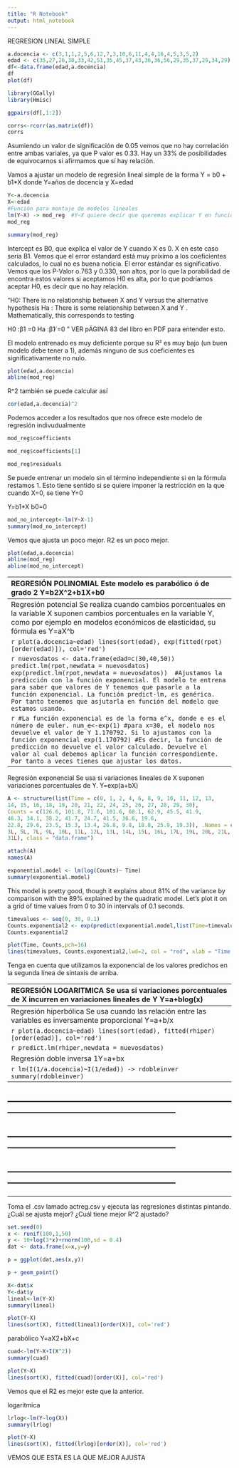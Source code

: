 ```yaml
---
title: "R Notebook"
output: html_notebook
---
```


REGRESION LINEAL SIMPLE

```r
a.docencia <- c(3,1,1,2,5,6,12,7,3,10,6,11,4,4,16,4,5,3,5,2)
edad <- c(35,27,26,30,33,42,51,35,45,37,43,36,36,56,29,35,37,29,34,29)
df<-data.frame(edad,a.docencia)
df
plot(df)
```

```r
library(GGally)
library(Hmisc)
```

```r
ggpairs(df[,1:2])
```

```r
corrs<-rcorr(as.matrix(df))
corrs
```
Asumiendo un valor de significación de 0.05 vemos que no hay correlación entre ambas variales, ya que P valor es 0.33. Hay un 33% de posibilidades de equivocarnos si afirmamos que sí hay relación. 

Vamos a ajustar un modelo de regresión lineal simple de la forma Y = b0 + b1*X
donde Y=años de docencia y X=edad

```r
Y<-a.docencia
X<-edad
#Función para montaje de modelos lineales
lm(Y~X) -> mod_reg  #Y~X quiere decir que queremos explicar Y en función de X
mod_reg
```

```r
summary(mod_reg)
```

Intercept es B0, que explica el valor de Y cuando X es 0. 
X en este caso sería B1.
Vemos que el error estandard está muy príximo a los coeficientes calculados, lo cual no es buena noticia. El error estándar es significativo. 
Vemos que los P-Valor o.763 y 0.330, son altos, por lo que la porabilidad de encontra estos valores si aceptamos H0 es alta, por lo que podríamos aceptar H0, es decir que no hay relación.

"H0: There is no relationship between X and Y versus the alternative hypothesis
Ha : There is some relationship between X and Y . 
Mathematically, this corresponds to testing

H0 :β1 =0 
Ha :β1 ̸=0
"  VER pÄGINA 83 del libro en PDF para entender esto.

El modelo entrenado es muy deficiente porque su R² es muy bajo (un buen modelo debe tener a 1), además ninguno de sus coeficientes es significativamente no nulo.

```r
plot(edad,a.docencia)
abline(mod_reg)
```

R^2 también se puede calcular así
```r
cor(edad,a.docencia)^2
```

Podemos acceder a los resultados que nos ofrece este modelo de regresión indivudualmente
```r
mod_reg$coefficients
```

```r
mod_reg$coefficients[1]
```

```r
mod_reg$residuals
```


Se puede entrenar un modelo sin el término independiente si en la fórmula restamos 1. Esto tiene sentido si se quiere imponer la restricción en la que cuando X=0, se tiene Y=0

Y=b1*X     b0=0
```r

mod_no_intercept<-lm(Y~X-1)
summary(mod_no_intercept)
```
Vemos que ajusta un poco mejor. R2 es un poco mejor. 

```r
plot(edad,a.docencia)
abline(mod_reg)
abline(mod_no_intercept)
```

-----------------------------------------------------------------------------------------------------------------------------------------------------------------
REGRESIÓN POLINOMIAL
Este modelo es parabólico ó de grado 2
Y=b2X^2+b1X+b0
```r
r2<-lm(a.docencia~edad+I(edad^2))
summary(r2)
```

```r
plot(a.docencia~edad)
lines(sort(edad), fitted(r2)[order(edad)], col='red') 
```

Como predecimos nuevos datos
```r
nuevosdatos <- data.frame(edad=c(30,40,50))
predict.lm(r2,newdata = nuevosdatos)
```


Se pueden montar también modelos polinómicos de grado 3
Y=b3X3+b2X^2+b1X+b0
```r
r3<-lm(a.docencia~edad+I(edad^2)+I(edad^3))
summary(r3)
```
```r
plot(a.docencia~edad)
lines(sort(edad), fitted(r3)[order(edad)], col='red') 
```

```r
predict.lm(r3,newdata = nuevosdatos)
```


Conforme aumentamos el grado del polinomio la curva tiene más parámetros y la capacidad de ajustarse a la nube de puntos es mayor.
```r
r4<-lm(a.docencia~edad+I(edad^2)+I(edad^3)+I(edad^4))
summary(r4)
```

```r
plot(a.docencia~edad)
lines(sort(edad), fitted(r4)[order(edad)], col='red') 
```

OJO, esto también podríamos tender a sobrestimar. Este modelo podría estar haciendo mucho caso a valores atípicos.

-----------------------------------------------------------------------------------------------------------------------------------------------------------------
Regresión potencial
Se realiza cuando cambios porcentuales en la variable X suponen cambios porcentuales en la variable Y, como por ejemplo en modelos económicos de elasticidad, su fórmula es
Y=aX^b
```r
#OJO, la función log es (Logarithms and Exponentials), por si lleva a engaño.
rpot<-lm(log(a.docencia)~log(edad))
summary(rpot)
```

```r
plot(a.docencia~edad)
lines(sort(edad), exp(fitted(rpot)[order(edad)]), col='red') 
```

```r
nuevosdatos <- data.frame(edad=c(30,40,50))
predict.lm(rpot,newdata = nuevosdatos)
exp(predict.lm(rpot,newdata = nuevosdatos))  #Ajustamos la predicción con la función exponencial. El modelo te entrena para saber que valores de Y tenemos que pasarle a la función exponencial. La función predict-lm, es genérica. Por tanto tenemos que asjutarla en función del modelo que estamos usando.
```

```r
#La función exponencial es de la forma e^x, donde e es el número de euler. 
num_e<-exp(1)
#para x=30, el modelo nos devuelve el valor de Y 1.170792. Si lo ajustamos con la función exponencial
exp(1.170792)
#Es decir, la función de predicción no devuelve el valor calculado. Devuelve el valor al cual debemos aplicar la función correspondiente. Por tanto a veces tienes que ajustar los datos.
```


-----------------------------------------------------------------------------------------------------------------------------------------------------------------
Regresión exponencial
Se usa si variaciones lineales de X suponen variaciones porcentuales de Y.
Y=exp(a+bX)
```r
A <- structure(list(Time = c(0, 1, 2, 4, 6, 8, 9, 10, 11, 12, 13, 
14, 15, 16, 18, 19, 20, 21, 22, 24, 25, 26, 27, 28, 29, 30), 
Counts = c(126.6, 101.8, 71.6, 101.6, 68.1, 62.9, 45.5, 41.9, 
46.3, 34.1, 38.2, 41.7, 24.7, 41.5, 36.6, 19.6, 
22.8, 29.6, 23.5, 15.3, 13.4, 26.8, 9.8, 18.8, 25.9, 19.3)), .Names = c("Time", "Counts"), row.names = c(1L, 2L,
3L, 5L, 7L, 9L, 10L, 11L, 12L, 13L, 14L, 15L, 16L, 17L, 19L, 20L, 21L, 22L, 23L, 25L, 26L, 27L, 28L, 29L, 30L,
31L), class = "data.frame")
```

```r
attach(A)
names(A)

```
```r
exponential.model <- lm(log(Counts)~ Time)
summary(exponential.model)
```
This model is pretty good, though it explains about 81% of the variance by comparison with the 89% explained by the quadratic model. Let’s plot it on a grid of time values from 0 to 30 in intervals of 0.1 seconds.

```r
timevalues <- seq(0, 30, 0.1)
Counts.exponential2 <- exp(predict(exponential.model,list(Time=timevalues)))
Counts.exponential2
```

```r
plot(Time, Counts,pch=16)
lines(timevalues, Counts.exponential2,lwd=2, col = "red", xlab = "Time (s)", ylab = "Counts")
```


Tenga en cuenta que utilizamos la exponencial de los valores predichos en la segunda línea de sintaxis de arriba.


-----------------------------------------------------------------------------------------------------------------------------------------------------------------
REGRESIÓN LOGARITMICA
Se usa si variaciones porcentuales de X incurren en variaciones lineales de Y
Y=a+blog(x)
```r
lm(a.docencia~log(edad))->rlog
summary(rlog)
```
```r
plot(a.docencia~edad)
lines(sort(edad), fitted(rlog)[order(edad)], col='red') 
```

```r
predict.lm(rlog,newdata = nuevosdatos)
```

------------------------------------------------------------------------------------------------------------------------------
Regresión hiperbólica
Se usa cuando las relación entre las variables es inversamente proporcional
Y=a+b/x
```r
lm(a.docencia~I(1/edad))->rhiper
summary(rhiper)
```

```r
plot(a.docencia~edad)
lines(sort(edad), fitted(rhiper)[order(edad)], col='red') 
```

```r
predict.lm(rhiper,newdata = nuevosdatos)
```

Regresión doble inversa
1Y=a+bx

```r
lm(I(1/a.docencia)~I(1/edad)) -> rdobleinver
summary(rdobleinver)
```

------------------------------------------------------------------------------------------------------------------------------
------------------------------------------------------------------------------------------------------------------------------
------------------------------------------------------------------------------------------------------------------------------
------------------------------------------------------------------------------------------------------------------------------
------------------------------------------------------------------------------------------------------------------------------
------------------------------------------------------------------------------------------------------------------------------
------------------------------------------------------------------------------------------------------------------------------
------------------------------------------------------------------------------------------------------------------------------
Toma el .csv lamado actreg.csv y ejecuta las regresiones distintas pintando. ¿Cuál se ajusta mejor? ¿Cuál tiene mejor R^2 ajustado?

```r
set.seed(0)
x <- runif(100,1,50)
y <- 10+log(3*x)+rnorm(100,sd = 0.4)
dat <- data.frame(x=x,y=y)


```

```r
p = ggplot(dat,aes(x,y))
```

```r
p + geom_point() 
```

```r
X<-dat$x
Y<-dat$y
lineal<-lm(Y~X)
summary(lineal)
```

```r
plot(Y~X)
lines(sort(X), fitted(lineal)[order(X)], col='red') 
```

parabólico
Y=aX2+bX+c
```r
cuad<-lm(Y~X+I(X^2))
summary(cuad)
```
```r
plot(Y~X)
lines(sort(X), fitted(cuad)[order(X)], col='red') 
```

Vemos que el R2 es mejor este que la anterior. 


logaritmica
```r
lrlog<-lm(Y~log(X))
summary(lrlog)
```

```r
plot(Y~X)
lines(sort(X), fitted(lrlog)[order(X)], col='red') 
```
VEMOS QUE ESTA ES LA QUE MEJOR AJUSTA
